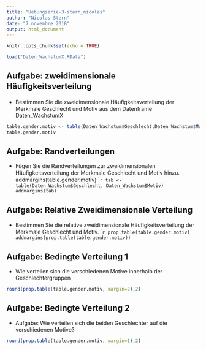 ```yaml
---
title: "Uebungserie-3-stern_nicolas"
author: "Nicolas Stern"
date: "7 novembre 2018"
output: html_document
---
```


```r
knitr::opts_chunk$set(echo = TRUE)
```
```r
load("Daten_WachstumX.RData")
```

## Aufgabe: zweidimensionale Häuﬁgkeitsverteilung
- Bestimmen Sie die zweidimensionale Häuﬁgkeitsverteilung der Merkmale Geschlecht und Motiv aus dem Datenframe Daten_WachstumX

```r
table.gender.motiv <- table(Daten_Wachstum$Geschlecht,Daten_Wachstum$Motiv)
table.gender.motiv
```

## Aufgabe: Randverteilungen
- Fügen Sie die Randverteilungen zur zweidimensionalen Häuﬁgkeitsverteilung der Merkmale Geschlecht und Motiv hinzu.
addmargins(table.gender.motiv)
````r
tab <- table(Daten_Wachstum$Geschlecht, Daten_Wachstum$Motiv)
addmargins(tab)
```

## Aufgabe: Relative Zweidimensionale Verteilung
- Bestimmen Sie die relative zweidimensionale Häuﬁgkeitsverteilung der Merkmale Geschlecht und Motiv.
````r
prop.table(table.gender.motiv)
addmargins(prop.table(table.gender.motiv))
```

## Aufgabe: Bedingte Verteilung 1
- Wie verteilen sich die verschiedenen Motive innerhalb der Geschlechtergruppen
```r
round(prop.table(table.gender.motiv, margin=2),2)
```

## Aufgabe: Bedingte Verteilung 2
- Aufgabe: Wie verteilen sich die beiden Geschlechter auf die verschiedenen Motive?
```r
round(prop.table(table.gender.motiv, margin=1),2)
```

